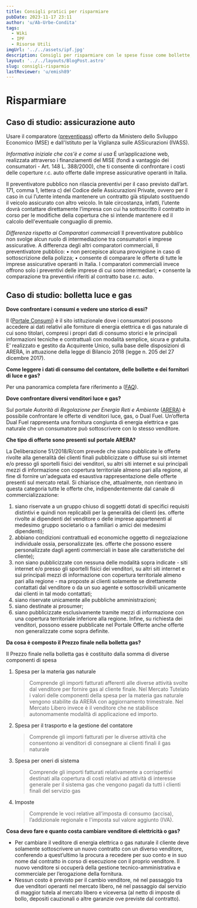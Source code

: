 ```yaml
---
title: Consigli pratici per risparmiare
pubDate: 2023-11-17 23:11
author: 'u/Ab-Urbe-Condita'
tags:
  - Wiki
  - IPF
  - Risorse Utili
imgUrl: '../../assets/ipf.jpg'
description: Consigli per risparmiare con le spese fisse come bollette, assicurazioni auto, etc
layout: '../../layouts/BlogPost.astro'
slug: consigli-risparmio
lastReviewer: 'u/emish89'
---
```


# **Risparmiare**

## **Caso di studio: assicurazione auto**

Usare il comparatore ([preventipass](https://www.preventivass.it/)) offerto da Ministero dello Sviluppo Economico (MSE) e dall'Istituto per la Vigilanza sulle ASSicurazioni (IVASS).

_Informativa iniziale che cos'è e come si usa_
É un’applicazione web, realizzata attraverso i finanziamenti del MISE (fondi a vantaggio dei consumatori - Art. 148 L. 388/2000), che ti consente di confrontare i costi delle coperture r.c. auto offerte dalle imprese assicurative operanti in Italia.

Il preventivatore pubblico non rilascia preventivi per il caso previsto dall’art. 171, comma 1, lettera c) del Codice delle Assicurazioni Private, ovvero per il caso in cui l’utente intenda mantenere un contratto già stipulato sostituendo il veicolo assicurato con altro veicolo. In tale circostanza, infatti, l’utente dovrà contattare direttamente l’impresa con cui ha sottoscritto il contratto in corso per le modifiche della copertura che si intende mantenere ed il calcolo dell'eventuale conguaglio di premio.

_Differenza rispetto ai Comparatori commerciali_
Il preventivatore pubblico non svolge alcun ruolo di intermediazione tra consumatori e imprese assicurative.
A differenza degli altri comparatori commerciali, Il preventivatore pubblico:
• non percepisce alcuna provvigione in caso di sottoscrizione della polizza;
• consente di comparare le offerte di tutte le imprese assicurative operanti in Italia. I comparatori commerciali invece offrono solo i preventivi delle imprese di cui sono intermediari;
• consente la comparazione tra preventivi riferiti al contratto base r.c. auto.

## **Caso di studio: bolletta luce e gas**

**Dove confrontare i consumi e vedere uno storico di essi?**

Il ([Portale Consumi](https://www.consumienergia.it/portaleConsumi/)) è il sito istituzionale dove i consumatori possono accedere ai dati relativi alle forniture di energia elettrica e di gas naturale di cui sono titolari, compresi i propri dati di consumo storici e le principali informazioni tecniche e contrattuali con modalità semplice, sicura e gratuita.
E’ realizzato e gestito da Acquirente Unico, sulla base delle disposizioni di ARERA, in attuazione della legge di Bilancio 2018 (legge n. 205 del 27 dicembre 2017).

**Come leggere i dati di consumo del contatore, delle bollette e dei fornitori di luce e gas?**

Per una panoramica completa fare riferimento a ([FAQ](https://www.consumienergia.it/portaleConsumi/it/domande_frequenti.page)).

**Dove confrontare diversi venditori luce e gas?**

Sul portale _Autorità di Regolazione per Energia Reti e Ambiente_ ([ARERA](https://www.ilportaleofferte.it/portaleOfferte/it/confronto-tariffe-prezzi-luce-gas.page)) è possibile confrontare le offerte di venditori luce, gas, o Dual Fuel. Un’offerta Dual Fuel rappresenta una fornitura congiunta di energia elettrica e gas naturale che un consumatore può sottoscrivere con lo stesso venditore.

**Che tipo di offerte sono presenti sul portale ARERA?**

La Deliberazione 51/2018/R/com prevede che siano pubblicate le offerte rivolte alla generalità dei clienti finali pubblicizzate o diffuse sui siti internet e/o presso gli sportelli fisici dei venditori, su altri siti internet e sui principali mezzi di informazione con copertura territoriale almeno pari alla regione, al fine di fornire un'adeguata ed esaustiva rappresentazione delle offerte presenti sul mercato retail.
Si chiarisce che, attualmente, non rientrano in questa categoria tutte le offerte che, indipendentemente dal canale di commercializzazione:

1. siano riservate a un gruppo chiuso di soggetti dotati di specifici requisiti distintivi e quindi non replicabili per la generalità dei clienti (es. offerte rivolte ai dipendenti del venditore o delle imprese appartenenti al medesimo gruppo societario o a familiari o amici dei medesimi dipendenti);
2. abbiano condizioni contrattuali ed economiche oggetto di negoziazione individuale ossia, personalizzate (es. offerte che possono essere personalizzate dagli agenti commerciali in base alle caratteristiche del cliente);
3. non siano pubblicizzate con nessuna delle modalità sopra indicate - siti internet e/o presso gli sportelli fisici dei venditori, su altri siti internet e sui principali mezzi di informazione con copertura territoriale almeno pari alla regione - ma proposte ai clienti solamente se direttamente contattati dal venditore o da un suo agente e sottoscrivibili unicamente dai clienti in tal modo contattati;
4. siano riservate unicamente alle pubbliche amministrazioni;
5. siano destinate ai prosumer;
6. siano pubblicizzate esclusivamente tramite mezzi di informazione con una copertura territoriale inferiore alla regione.
   Infine, su richiesta dei venditori, possono essere pubblicate nel Portale Offerte anche offerte non generalizzate come sopra definite.

**Da cosa è composto il Prezzo finale nella bolletta gas?**

Il Prezzo finale nella bolletta gas è costituito dalla somma di diverse componenti di spesa

1. Spesa per la materia gas naturale

   > Comprende gli importi fatturati afferenti alle diverse attività svolte dal venditore per fornire gas al cliente finale. Nel Mercato Tutelato i valori delle componenti della spesa per la materia gas naturale vengono stabilite da ARERA con aggiornamento trimestrale. Nel Mercato Libero invece è il venditore che ne stabilisce autonomamente modalità di applicazione ed importo.

2. Spesa per il trasporto e la gestione del contatore

   > Comprende gli importi fatturati per le diverse attività che consentono ai venditori di consegnare ai clienti finali il gas naturale

3. Spesa per oneri di sistema

   > Comprende gli importi fatturati relativamente a corrispettivi destinati alla copertura di costi relativi ad attività di interesse generale per il sistema gas che vengono pagati da tutti i clienti finali del servizio gas

4. Imposte

   > Comprende le voci relative all’imposta di consumo (accisa), l’addizionale regionale e l'imposta sul valore aggiunto (IVA).

**Cosa devo fare e quanto costa cambiare venditore di elettricità o gas?**

- Per cambiare il veditore di energia elettrica o gas naturale il cliente deve solamente sottoscrivere un nuovo contratto con un diverso venditore, conferendo a quest’ultimo la procura a recedere per suo conto e in suo nome dal contratto in corso di esecuzione con il proprio venditore. Il nuovo venditore si occuperà della gestione tecnico-amministrativa e commerciale per l’erogazione della fornitura.
- Nessun costo è previsto per il cambio venditore, né nel passaggio tra due venditori operanti nel mercato libero, né nel passaggio dal servizio di maggior tutela al mercato libero e viceversa (al netto di imposte di bollo, depositi cauzionali o altre garanzie ove previste dal contratto).
